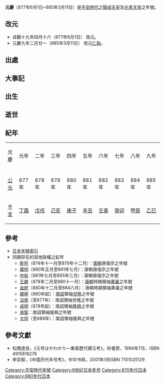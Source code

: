 {{japanese|japanese=元慶|kana=がんぎょう|romaji=Gangyō}}

'''元慶'''（877年6月1日~885年3月11日）是[[平安時代|平安時代]]之[[陽成天皇|陽成天皇]]及[[光孝天皇|光孝天皇]]之年號。

==改元==
*貞觀十九年四月十六（877年6月1日） 改元。
*元慶九年二月廿一（885年3月11日） 改元[[仁和_(光孝天皇)|仁和]]。

==出處==

==大事記==

==出生==

==逝世==

==紀年==
{| class="wikitable" cellspacing=0 style="text-align:center"
|- style="font-weight:bold;background-color:#CCCCCC;color:#000000"
|元慶||元年||二年||三年||四年||五年||六年||七年||八年||九年
|- style="background-color:#FFFFFF;"
|- style="background-color:#FFFFFF;"
|[[公元|公元]]||877年||878年||879年||880年||881年||882年||883年||884年||885年
|- style="background-color:#FFFFFF;"
|[[干支|干支]]||[[丁酉|丁酉]]||[[戊戌|戊戌]]||[[己亥|己亥]]||[[庚子|庚子]]||[[辛丑|辛丑]]||[[壬寅|壬寅]]||[[癸卯|癸卯]]||[[甲辰|甲辰]]||[[乙巳|乙巳]]
|}

==參考==
*[[日本年號索引|日本年號索引]]
*同期存在的其他政權之紀年
**[[乾符|乾符]]（874年十一月至879年十二月）：[[唐朝|唐朝]]唐僖宗之年號
**[[廣明_(唐僖宗)|廣明]]（880年正月至881年七月）：唐朝唐僖宗之年號
**[[中和_(唐僖宗)|中和]]（881年七月至885年三月）：唐朝唐僖宗之年號
**[[王霸|王霸]]（878年二月至880十一月）：[[唐朝|唐朝]]時期領袖[[黄巢|黄巢]]之年號
**[[金統|金統]]（880年十二月至884六月）：唐朝時期領袖黄巢之年號
**[[建極|建極]]（860年起）：[[南詔|南詔]]領袖[[世隆|世隆]]之年號
**[[法堯|法堯]]（至877年）：南詔領袖世隆之年號
**[[貞明_(隆舜)|貞明]]（878年起）：南詔領袖[[隆舜|隆舜]]之年號
**[[承智|承智]]：南詔領袖隆舜之年號
**[[大同_(隆舜)|大同]]（至888年）：南詔領袖隆舜之年號

==參考文獻==
*松橋達良，《元号はやわかり—東亜歷代建元考》，砂書房，1994年7月，ISBN 4915818276
*李崇智，《中国历代年号考》，中华书局，2001年1月ISBN 7101025129

{{年号|[[貞觀_(清和天皇)|貞觀]]|日本年號|[[仁和_(光孝天皇)|仁和]]}}
{{平安時代年號}}
{{DEFAULTSORT:Gangyou}}

[[Category:平安時代年號|Category:平安時代年號]]
[[Category:9世纪日本年号|Category:9世纪日本年号]]
[[Category:870年代日本|Category:870年代日本]]
[[Category:880年代日本|Category:880年代日本]]